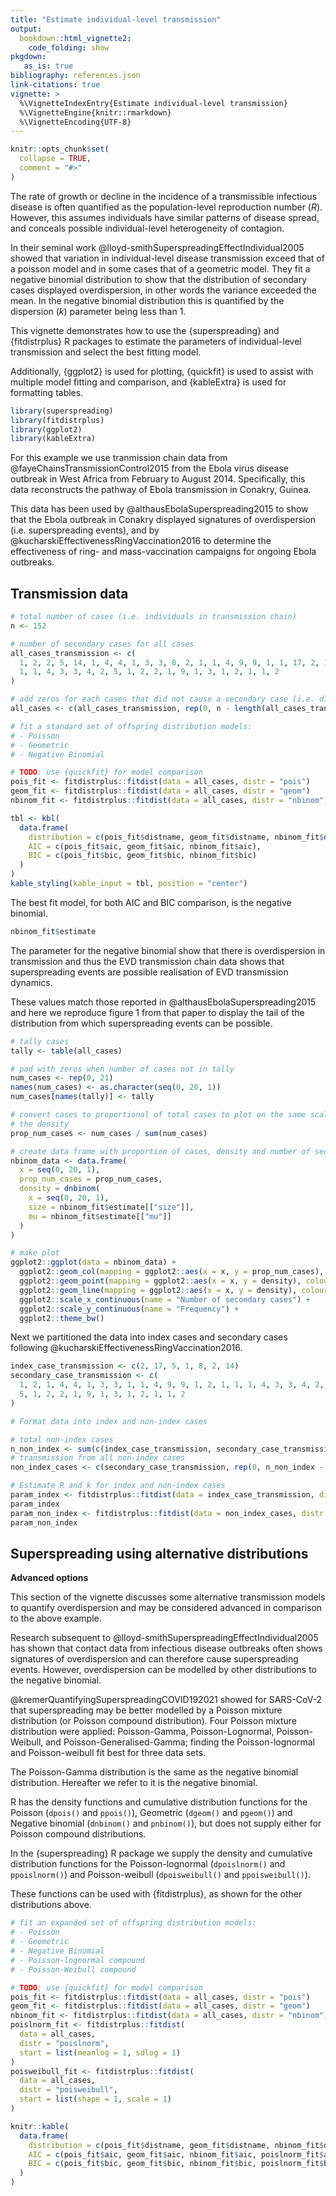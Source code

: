 ```yaml
---
title: "Estimate individual-level transmission"
output: 
  bookdown::html_vignette2:
    code_folding: show
pkgdown:
   as_is: true
bibliography: references.json
link-citations: true
vignette: >
  %\VignetteIndexEntry{Estimate individual-level transmission}
  %\VignetteEngine{knitr::rmarkdown}
  %\VignetteEncoding{UTF-8}
---
```


```r
knitr::opts_chunk$set(
  collapse = TRUE,
  comment = "#>"
)
```

The rate of growth or decline in the incidence of a transmissible infectious disease
is often quantified as the population-level reproduction number ($R$). However,
this assumes individuals have similar patterns of disease spread, and conceals
possible individual-level heterogeneity of contagion. 

In their seminal work @lloyd-smithSuperspreadingEffectIndividual2005 showed
that variation in individual-level disease transmission exceed that of a poisson
model and in some cases that of a geometric model. They fit a negative binomial
distribution to show that the distribution of secondary cases displayed overdispersion,
in other words the variance exceeded the mean. In the negative binomial distribution
this is quantified by the dispersion ($k$) parameter being less than 1.

This vignette demonstrates how to use the {superspreading} and {fitdistrplus} R
packages to estimate the parameters of individual-level transmission and select
the best fitting model.

Additionally, {ggplot2} is used for plotting, {quickfit} is used to assist with
multiple model fitting and comparison, and {kableExtra} is used for formatting
tables.

```r
library(superspreading)
library(fitdistrplus)
library(ggplot2)
library(kableExtra)
```

For this example we use tranmission chain data from @fayeChainsTransmissionControl2015 from the Ebola virus disease outbreak in West Africa from February to August 2014. Specifically, this data reconstructs the pathway of Ebola transmission in Conakry, Guinea.

This data has been used by @althausEbolaSuperspreading2015 to show that the Ebola outbreak in Conakry displayed signatures of overdispersion (i.e. superspreading events), and by @kucharskiEffectivenessRingVaccination2016 to determine the effectiveness of ring- and mass-vaccination campaigns for ongoing Ebola outbreaks.

## Transmission data

```r
# total number of cases (i.e. individuals in transmission chain)
n <- 152

# number of secondary cases for all cases
all_cases_transmission <- c(
  1, 2, 2, 5, 14, 1, 4, 4, 1, 3, 3, 8, 2, 1, 1, 4, 9, 9, 1, 1, 17, 2, 1, 
  1, 1, 4, 3, 3, 4, 2, 5, 1, 2, 2, 1, 9, 1, 3, 1, 2, 1, 1, 2
)

# add zeros for each cases that did not cause a secondary case (i.e. did not transmit)
all_cases <- c(all_cases_transmission, rep(0, n - length(all_cases_transmission)))
```

```r
# fit a standard set of offspring distribution models:
# - Poisson
# - Geometric
# - Negative Binomial

# TODO: use {quickfit} for model comparison
pois_fit <- fitdistrplus::fitdist(data = all_cases, distr = "pois")
geom_fit <- fitdistrplus::fitdist(data = all_cases, distr = "geom")
nbinom_fit <- fitdistrplus::fitdist(data = all_cases, distr = "nbinom")
```

```r
tbl <- kbl(
  data.frame(
    distribution = c(pois_fit$distname, geom_fit$distname, nbinom_fit$distname),
    AIC = c(pois_fit$aic, geom_fit$aic, nbinom_fit$aic),
    BIC = c(pois_fit$bic, geom_fit$bic, nbinom_fit$bic)
  )
)
kable_styling(kable_input = tbl, position = "center")
```

The best fit model, for both AIC and BIC comparison, is the negative binomial.

```r
nbinom_fit$estimate
```

The parameter for the negative binomial show that there is overdispersion in
transmission and thus the EVD transmission chain data shows that superspreading
events are possible realisation of EVD transmission dynamics.

These values match those reported in @althausEbolaSuperspreading2015 and here 
we reproduce figure 1 from that paper to display the tail of the distribution
from which superspreading events can be possible.

```r
# tally cases
tally <- table(all_cases)

# pad with zeros when number of cases not in tally
num_cases <- rep(0, 21)
names(num_cases) <- as.character(seq(0, 20, 1))
num_cases[names(tally)] <- tally

# convert cases to proportional of total cases to plot on the same scale as 
# the density
prop_num_cases <- num_cases / sum(num_cases)

# create data frame with proportion of cases, density and number of secondary cases
nbinom_data <- data.frame(
  x = seq(0, 20, 1), 
  prop_num_cases = prop_num_cases,
  density = dnbinom(
    x = seq(0, 20, 1), 
    size = nbinom_fit$estimate[["size"]], 
    mu = nbinom_fit$estimate[["mu"]]
  )
)

# make plot
ggplot2::ggplot(data = nbinom_data) +
  ggplot2::geom_col(mapping = ggplot2::aes(x = x, y = prop_num_cases), fill = "cyan3", colour = "black") +
  ggplot2::geom_point(mapping = ggplot2::aes(x = x, y = density), colour = "coral", size = 2) +
  ggplot2::geom_line(mapping = ggplot2::aes(x = x, y = density), colour = "coral") +
  ggplot2::scale_x_continuous(name = "Number of secondary cases") +
  ggplot2::scale_y_continuous(name = "Frequency") +
  ggplot2::theme_bw()
```

Next we partitioned the data into index cases and secondary cases following @kucharskiEffectivenessRingVaccination2016.

```r
index_case_transmission <- c(2, 17, 5, 1, 8, 2, 14)
secondary_case_transmission <- c(
  1, 2, 1, 4, 4, 1, 3, 3, 1, 1, 4, 9, 9, 1, 2, 1, 1, 1, 4, 3, 3, 4, 2, 
  5, 1, 2, 2, 1, 9, 1, 3, 1, 2, 1, 1, 2
) 

# Format data into index and non-index cases

# total non-index cases
n_non_index <- sum(c(index_case_transmission, secondary_case_transmission)) 
# transmission from all non-index cases
non_index_cases <- c(secondary_case_transmission, rep(0, n_non_index - length(secondary_case_transmission))) 

# Estimate R and k for index and non-index cases
param_index <- fitdistrplus::fitdist(data = index_case_transmission, distr = "nbinom") 
param_index
param_non_index <- fitdistrplus::fitdist(data = non_index_cases, distr = "nbinom") 
param_non_index
```

## Superspreading using alternative distributions

::: {.alert .alert-primary}
**Advanced options** 

This section of the vignette discusses some alternative transmission models to 
quantify overdispersion and may be considered advanced in comparison to the above
example.
:::

Research subsequent to @lloyd-smithSuperspreadingEffectIndividual2005 has shown that 
contact data from infectious disease outbreaks often shows signatures of overdispersion and can therefore cause superspreading events. However, overdispersion can be modelled by other distributions to the negative
binomial. 

@kremerQuantifyingSuperspreadingCOVID192021 showed for SARS-CoV-2 that superspreading
may be better modelled by a Poisson mixture distribution (or Poisson compound distribution).
Four Poisson mixture distribution were applied: Poisson-Gamma, Poisson-Lognormal, Poisson-Weibull,
and Poisson-Generalised-Gamma; finding the Poisson-lognormal and Poisson-weibull fit best
for three data sets.

::: {.alert .alert-warning}
The Poisson-Gamma distribution is the same as the negative binomial distribution. 
Hereafter we refer to it is the negative binomial.
:::

R has the density functions and cumulative distribution functions for the Poisson 
(`dpois()` and `ppois()`), Geometric (`dgeom()` and `pgeom()`) and Negative binomial
(`dnbinom()` and `pnbinom()`), but does not supply either for Poisson compound 
distributions. 

In the {superspreading} R package we supply the density and cumulative
distribution functions for the Poisson-lognormal (`dpoislnorm()` and `ppoislnorm()`) 
and Poisson-weibull (`dpoisweibull()` and `ppoisweibull()`).

These functions can be used with {fitdistrplus}, as shown for the other distributions above.

```r
# fit an expanded set of offspring distribution models:
# - Poisson
# - Geometric
# - Negative Binomial
# - Poisson-lognormal compound
# - Poisson-Weibull compound

# TODO: use {quickfit} for model comparison
pois_fit <- fitdistrplus::fitdist(data = all_cases, distr = "pois")
geom_fit <- fitdistrplus::fitdist(data = all_cases, distr = "geom")
nbinom_fit <- fitdistrplus::fitdist(data = all_cases, distr = "nbinom")
poislnorm_fit <- fitdistrplus::fitdist(
  data = all_cases, 
  distr = "poislnorm", 
  start = list(meanlog = 1, sdlog = 1)
)
poisweibull_fit <- fitdistrplus::fitdist(
  data = all_cases, 
  distr = "poisweibull", 
  start = list(shape = 1, scale = 1)
)

knitr::kable(
  data.frame(
    distribution = c(pois_fit$distname, geom_fit$distname, nbinom_fit$distname, poislnorm_fit$distname, poisweibull_fit$distname),
    AIC = c(pois_fit$aic, geom_fit$aic, nbinom_fit$aic, poislnorm_fit$aic, poisweibull_fit$aic),
    BIC = c(pois_fit$bic, geom_fit$bic, nbinom_fit$bic, poislnorm_fit$bic, poisweibull_fit$bic)
  )
)
```

